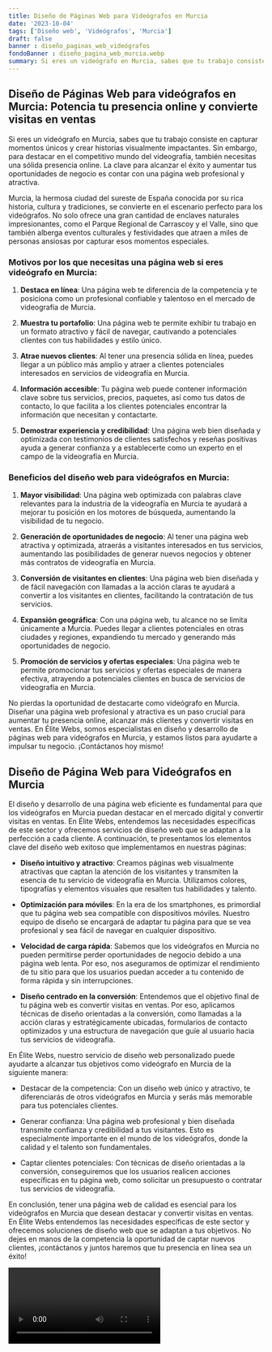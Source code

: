 ```yaml
---
title: Diseño de Páginas Web para Videógrafos en Murcia
date: '2023-10-04'
tags: ['Diseño web', 'Videógrafos', 'Murcia']
draft: false
banner : diseño_paginas_web_videógrafos
fondoBanner : diseño_pagina_web_murcia.webp
summary: Si eres un videógrafo en Murcia, sabes que tu trabajo consiste en capturar momentos únicos y crear historias visualmente impactantes. Sin embargo, para destacar en el competitivo mundo del videografía, también necesitas una sólida presencia online. La clave para alcanzar el éxito y aumentar tus oportunidades de negocio es contar con una página web profesional y atractiva.
---
```


## Diseño de Páginas Web para videógrafos en Murcia: Potencia tu presencia online y convierte visitas en ventas

Si eres un videógrafo en Murcia, sabes que tu trabajo consiste en capturar momentos únicos y crear historias visualmente impactantes. Sin embargo, para destacar en el competitivo mundo del videografía, también necesitas una sólida presencia online. La clave para alcanzar el éxito y aumentar tus oportunidades de negocio es contar con una página web profesional y atractiva.

Murcia, la hermosa ciudad del sureste de España conocida por su rica historia, cultura y tradiciones, se convierte en el escenario perfecto para los videógrafos. No solo ofrece una gran cantidad de enclaves naturales impresionantes, como el Parque Regional de Carrascoy y el Valle, sino que también alberga eventos culturales y festividades que atraen a miles de personas ansiosas por capturar esos momentos especiales.

### Motivos por los que necesitas una página web si eres videógrafo en Murcia:

1. **Destaca en línea**: Una página web te diferencia de la competencia y te posiciona como un profesional confiable y talentoso en el mercado de videografía de Murcia.

2. **Muestra tu portafolio**: Una página web te permite exhibir tu trabajo en un formato atractivo y fácil de navegar, cautivando a potenciales clientes con tus habilidades y estilo único.

3. **Atrae nuevos clientes**: Al tener una presencia sólida en línea, puedes llegar a un público más amplio y atraer a clientes potenciales interesados en servicios de videografía en Murcia.

4. **Información accesible**: Tu página web puede contener información clave sobre tus servicios, precios, paquetes, así como tus datos de contacto, lo que facilita a los clientes potenciales encontrar la información que necesitan y contactarte.

5. **Demostrar experiencia y credibilidad**: Una página web bien diseñada y optimizada con testimonios de clientes satisfechos y reseñas positivas ayuda a generar confianza y a establecerte como un experto en el campo de la videografía en Murcia.

### Beneficios del diseño web para videógrafos en Murcia:

1. **Mayor visibilidad**: Una página web optimizada con palabras clave relevantes para la industria de la videografía en Murcia te ayudará a mejorar tu posición en los motores de búsqueda, aumentando la visibilidad de tu negocio.

2. **Generación de oportunidades de negocio**: Al tener una página web atractiva y optimizada, atraerás a visitantes interesados en tus servicios, aumentando las posibilidades de generar nuevos negocios y obtener más contratos de videografía en Murcia.

3. **Conversión de visitantes en clientes**: Una página web bien diseñada y de fácil navegación con llamadas a la acción claras te ayudará a convertir a los visitantes en clientes, facilitando la contratación de tus servicios.

4. **Expansión geográfica**: Con una página web, tu alcance no se limita únicamente a Murcia. Puedes llegar a clientes potenciales en otras ciudades y regiones, expandiendo tu mercado y generando más oportunidades de negocio.

5. **Promoción de servicios y ofertas especiales**: Una página web te permite promocionar tus servicios y ofertas especiales de manera efectiva, atrayendo a potenciales clientes en busca de servicios de videografía en Murcia.

No pierdas la oportunidad de destacarte como videógrafo en Murcia. Diseñar una página web profesional y atractiva es un paso crucial para aumentar tu presencia online, alcanzar más clientes y convertir visitas en ventas. En Élite Webs, somos especialistas en diseño y desarrollo de páginas web para videógrafos en Murcia, y estamos listos para ayudarte a impulsar tu negocio. ¡Contáctanos hoy mismo!

<GifSeo />

<Cta />

## Diseño de Página Web para Videógrafos en Murcia

El diseño y desarrollo de una página web eficiente es fundamental para que los videógrafos en Murcia puedan destacar en el mercado digital y convertir visitas en ventas. En Élite Webs, entendemos las necesidades específicas de este sector y ofrecemos servicios de diseño web que se adaptan a la perfección a cada cliente. A continuación, te presentamos los elementos clave del diseño web exitoso que implementamos en nuestras páginas:

- **Diseño intuitivo y atractivo**: Creamos páginas web visualmente atractivas que captan la atención de los visitantes y transmiten la esencia de tu servicio de videografía en Murcia. Utilizamos colores, tipografías y elementos visuales que resalten tus habilidades y talento.

- **Optimización para móviles**: En la era de los smartphones, es primordial que tu página web sea compatible con dispositivos móviles. Nuestro equipo de diseño se encargará de adaptar tu página para que se vea profesional y sea fácil de navegar en cualquier dispositivo.

- **Velocidad de carga rápida**: Sabemos que los videógrafos en Murcia no pueden permitirse perder oportunidades de negocio debido a una página web lenta. Por eso, nos aseguramos de optimizar el rendimiento de tu sitio para que los usuarios puedan acceder a tu contenido de forma rápida y sin interrupciones.

- **Diseño centrado en la conversión**: Entendemos que el objetivo final de tu página web es convertir visitas en ventas. Por eso, aplicamos técnicas de diseño orientadas a la conversión, como llamadas a la acción claras y estratégicamente ubicadas, formularios de contacto optimizados y una estructura de navegación que guíe al usuario hacia tus servicios de videografía.

En Élite Webs, nuestro servicio de diseño web personalizado puede ayudarte a alcanzar tus objetivos como videógrafo en Murcia de la siguiente manera:

- Destacar de la competencia: Con un diseño web único y atractivo, te diferenciarás de otros videógrafos en Murcia y serás más memorable para tus potenciales clientes.

- Generar confianza: Una página web profesional y bien diseñada transmite confianza y credibilidad a tus visitantes. Esto es especialmente importante en el mundo de los videógrafos, donde la calidad y el talento son fundamentales.

- Captar clientes potenciales: Con técnicas de diseño orientadas a la conversión, conseguiremos que los usuarios realicen acciones específicas en tu página web, como solicitar un presupuesto o contratar tus servicios de videografía.

En conclusión, tener una página web de calidad es esencial para los videógrafos en Murcia que desean destacar y convertir visitas en ventas. En Élite Webs entendemos las necesidades específicas de este sector y ofrecemos soluciones de diseño web que se adaptan a tus objetivos. No dejes en manos de la competencia la oportunidad de captar nuevos clientes, ¡contáctanos y juntos haremos que tu presencia en línea sea un éxito!

<Video />

<CtaBot job='Videógrafos' city='Murcia'/>

<Gmaps query='Murcia+españa+maps' />